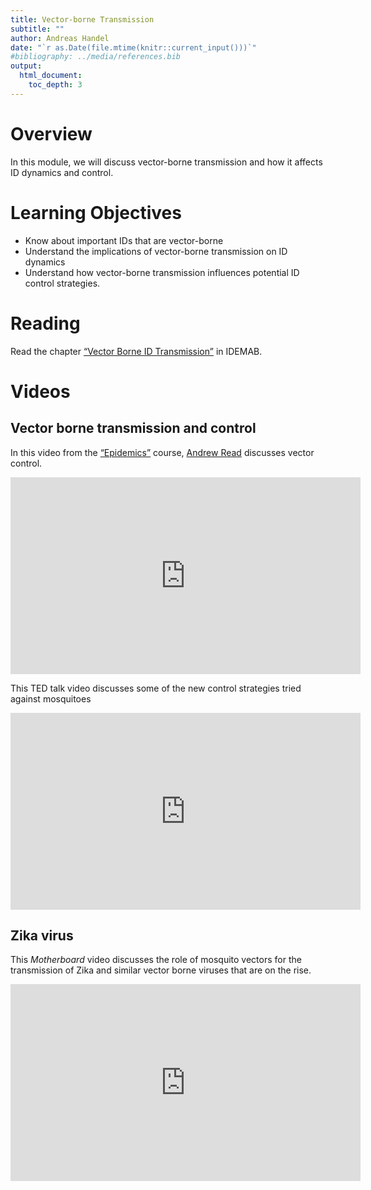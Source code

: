 ```yaml
---
title: Vector-borne Transmission 
subtitle: ""
author: Andreas Handel
date: "`r as.Date(file.mtime(knitr::current_input()))`"
#bibliography: ../media/references.bib
output: 
  html_document:
    toc_depth: 3
---
```



# Overview

In this module, we will discuss vector-borne transmission and how it affects ID dynamics and control. 

# Learning Objectives

* Know about important IDs that are vector-borne
* Understand the implications of vector-borne transmission on ID dynamics
* Understand how vector-borne transmission influences potential ID control strategies.


# Reading

Read the chapter ["Vector Borne ID Transmission"](https://andreashandel.github.io/IDEMAbook/types-of-infectious-disease-transmission.html) in IDEMAB.


# Videos 


## Vector borne transmission and control

In this video from the ["Epidemics"](https://www.coursera.org/learn/epidemics) course, [Andrew Read](http://www.thereadgroup.net/) discusses vector control.

<p>
<iframe width="560" height="315" src="https://www.youtube.com/embed/HS_bhjhX8dU" frameborder="0" allowfullscreen></iframe>
</p>


This TED talk video discusses some of the new control strategies tried against mosquitoes
<p>
<iframe width="560" height="315" src="https://www.youtube.com/embed/iVcJmZcxlIY" frameborder="0" allowfullscreen></iframe>
</p>


## Zika virus

This _Motherboard_ video discusses the role of mosquito vectors for the transmission of Zika and similar vector borne viruses that are on the rise.
<p>
<iframe width="560" height="315" src="https://www.youtube.com/embed/s2gQ_Y30EaM" frameborder="0" allowfullscreen></iframe>
</p>
